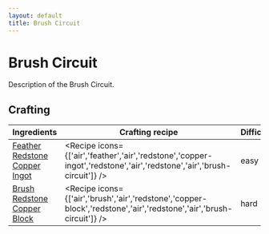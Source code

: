```yaml
---
layout: default
title: Brush Circuit
---
```



Brush Circuit
===================

Description of the Brush Circuit.

## Crafting

| Ingredients | Crafting recipe | Difficulty |
| ----------- | --------------- | ------------- |
| [Feather](https://minecraft.wiki/w/Feather)<br/>[Redstone](https://minecraft.wiki/w/Redstone)<br/>[Copper Ingot](https://minecraft.wiki/w/Copper_Ingot) | <Recipe icons={['air','feather','air','redstone','copper-ingot','redstone','air','redstone','air','brush-circuit']} /> | easy |
| [Brush](https://minecraft.wiki/w/Brush)<br/>[Redstone](https://minecraft.wiki/w/Redstone)<br/>[Copper Block](https://minecraft.wiki/w/Copper_Block) | <Recipe icons={['air','brush','air','redstone','copper-block','redstone','air','redstone','air','brush-circuit']} /> | hard |


